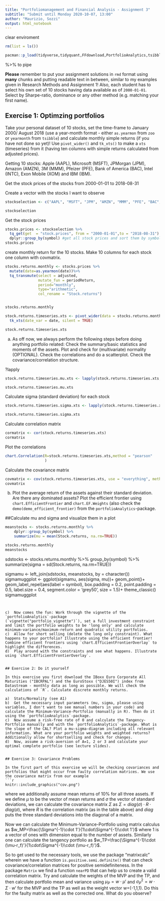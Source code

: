 ```yaml
---
title: "Portfoliomanagement and Financial Analysis - Assignment 3"
subtitle: "Submit until Monday 2020-10-07, 13:00"
author: "Maurizio, Sozzi"
output: html_notebook
---
```

clear enviroment
```r
rm(list = ls())
```

```r
pacman::p_load(tidyverse,tidyquant,FFdownload,PortfolioAnalytics,tsibble,matrixcalc,Matrix,timetk,dplyr,devtools,ggrepel)
```
%>% to pipe



**Please** remember to put your assignment solutions in `rmd` format using **many** chunks and putting readable text in between, similar to my examples given in Research Methods and Assignment 1! Also, each student has to select his own set of 10 stocks having data available as of `2000-01-01`. Select by Sharpe-ratio, dominance or any other method (e.g. matching your first name).

## Exercise 1: Optimzing portfolios

Take your personal dataset of 10 stocks, set the time-frame to January 2000/ August 2018 (use a year-month format - either `as.yearmon` from `zoo` or `yearmonth` from `tsibble`) and calculate monthly simple returns (if you have not done so yet)! Use `pivot_wider()` and `tk_xts()` to make a `xts` (timeseries) from it (having ten columns with simple returns calculated from adjusted prices).

Getting 10 stocks: Apple (AAPL), Microsoft (MSFT), JPMorgan (JPM), Amazon (AMZN), 3M (MMM), Pfeizer (PFE), Bank of America (BAC), Intel (INTC), Exon Mobile (XOM) and IBM (IBM).

Get the stock prices of the stocks from 2000-01-01 to 2018-08-31


Create a vector with the stocks I want to observe
```r
stockselection <- c("AAPL", "MSFT", "JPM", "AMZN", "MMM", "PFE", "BAC", "INTC", "XOM", "IBM")

stockselection
```
Get the stock prices
```r
stocks.prices <- stockselection %>%
  tq_get(get  = "stock.prices", from = "2000-01-01",to = "2018-08-31") %>%
  dplyr::group_by(symbol) #get all stock prices and sort them by symbol
stocks.prices

```

create monthly return for the 10 stocks. Make 10 columns for each stock one column with covmatrix.

```r
stocks.returns.monthly <- stocks.prices %>% 
  mutate(date=as.yearmon(date))%>%
  tq_transmute(select = adjusted,
               mutate_fun = periodReturn,
               period="monthly",
               type="arithmetic",
               col_rename = "Stock.returns")


stocks.returns.monthly
```


```r
stock.returns.timeseries.xts <- pivot_wider(data = stocks.returns.monthly, names_from = symbol, values_from = Stock.returns)%>%
  tk_xts(date_var = date, silent = TRUE)

stock.returns.timeseries.xts

```




a)  As off now, we always perform the following steps before doing anything portfolio related: Check the summary/basic statistics and moments of the assets. Plot and check for (multivariate) normality (OPTIONAL). Check the correlations and do a scatterplot. Check the covariance/correlation structure.

?lapply

```r
stock.returns.timeseries.mu.xts <- lapply(stock.returns.timeseries.xts,FUN=mean)

stock.returns.timeseries.mu.xts
```
Calculate sigma (standard deviation) for each stock
```r
stock.returns.timeseries.sigma.xts <- lapply(stock.returns.timeseries.xts,FUN=sd)

stock.returns.timeseries.sigma.xts
```
Calculate correlation matrix
```r
cormatrix <- cor(stock.returns.timeseries.xts)
cormatrix
````

Plot the correlations
```r
chart.Correlation(R=stock.returns.timeseries.xts,method = "pearson"
                  )
````

Calculate the covariance matrix
```r
covmatrix <- cov(stock.returns.timeseries.xts, use = "everything", method = "pearson")
covmatrix
```

b)  Plot the average return of the assets against their standard deviation. Are there any dominated assets? Plot the efficient frontier using `chart.EfficientFrontier` and `chart.EF.Weights` (also check the `demo(demo_efficient_frontier)` from the `portfolioAnalytics`-package.

##Calculate mu and sigma and visualize them in a plot


```r
meanstocks <- stocks.returns.monthly %>%
    dplyr::group_by(symbol) %>%
    summarize(mu = mean(Stock.returns, na.rm=TRUE))

stocks.returns.monthly
meanstocks
````

 sdstocks <- stocks.returns.monthly %>%
    group_by(symbol) %>%
      summarize(sigma = sd(Stock.returns, na.rm=TRUE))
 
 sigmamu <- left_join(sdstocks, meanstocks, by = character())
sigmamuggplot <- ggplot(sigmamu, aes(sigma, mu))+
  geom_point()+
  geom_label_repel(aes(label = symbol),
                  box.padding   = 0.2,
                  point.padding = 0.5,
                  label.size = 0.4,
                  segment.color = 'grey50', size = 1.5)+
  theme_classic()
 sigmamuggplot 


```


c)	Now comes the fun: Work through the vignette of the `portfolioAnalytics`-package
(`vignette("portfolio_vignette")`), set a full investment constraint and limit the portfolio weights to be 'long only' and calculate minimum-variance/maximum-return and quadratic utility portfolios.
c)	Allow for short selling (delete the long only constraint). What happens to your portfolio? Illustrate using the efficient frontier! Combine efficient frontiers using `chart.EfficientFrontierOverlay` to highlight the differences.
d)	Play around with the constraints and see what happens. Illustrate using `chart.EfficientFrontierOverlay`.


## Exercise 2: Do it yourself

In this exercise you first download the IBoxx Euro Corporate All Maturities ("IBCRPAL") and the EuroStoxx ("DJES50I") index from Datastream - monthly data as long as possible. We will check the calculations of `R`. Calculate discrete monthly returns.

a)	Stats/Normality (see A1)
b)	Get the necessary input parameters (mu, sigma, please using variables, I don't want to see manual numbers in your code) and calculate the Minimum-Variance-Portfolio (manually in R). Then do it using the `portfolioAnalytics`-package.
c)	Now assume a risk-free rate of 0 and calculate the Tangency-Portfolio manually and with the `portfolioAnalytics`-package. What is the slope of the CAL? Plot a mu-sigma-diagram including all relevant information. What are your portfolio weights and weighted returns? Additionally allow for shortselling and check for changes.
d)	Now, assume a risk-aversion of A=1, 2 or 3 and calculate your optimal complete portfolio (see lecture slides).


## Exercise 3: Covariance Problems

In the first part of this exercise we will be checking covariances and portfolios that might occur from faulty correlation matrices. We use the covariance matrix from our example
```r
knitr::include_graphics("cov.png")
```
where we additionally assume mean returns of 10% for all three assets.
If we define $\mu$ to be the vector of mean returns and $\sigma$ the vector of standard deviations, we can calculate the covariance matrix $\Sigma$ as $\Sigma=diag(\sigma)\cdot R\cdot diag(\sigma)$, where $R$ is the correlation matrix (as in the table above) and $diag$ puts the three standard deviations into the diagonal of a matrix.

Now we can calculate the Minimum-Variance-Portfolio using matrix calculus as
$w_MP=\frac{\Sigma^{-1}\cdot 1'}{1\cdot\Sigma^{-1}\cdot 1'}$
where 1 is a vector of ones with dimension equal to the number of assets. Similarly one can calculate the tangency portfolio as
$w_TP=\frac{\Sigma^{-1}\cdot (\mu-r_f)'}{1\cdot\Sigma^{-1}\cdot (\mu-r_f)'}$.

So to get used to the necessary tools, we use the package "matrixcalc" wherein we have a function `is.positive.semi.definite()` that can check covariance/correlation matrices for positive semidefiniteness. In the package `Matrix` we find a function `nearPD` that can help us to create a valid correlation matrix. Try and calculate the weights of the MVP and the TP, and then calculate portfolio mean and variance using $\mu_P=w\cdot \mu'$ and $\sigma_P^2=w\cdot \Sigma\cdot w'$ for the MVP and the TP as well as the weight vector w=(-1,1,1). Do this for the faulty matrix as well as the corrected one. What do you observe?


